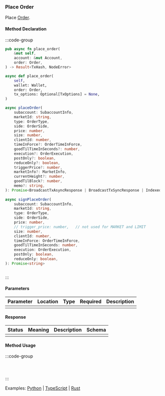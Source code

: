### Place Order

Place [Order].

[Order]: https://docs.rs/dydx-proto/0.2.0/x86_64-unknown-linux-gnu/dydx_proto/dydxprotocol/clob/struct.Order.html

#### Method Declaration

:::code-group

```rust [Rust]
pub async fn place_order(
    &mut self,
    account: &mut Account,
    order: Order,
) -> Result<TxHash, NodeError>
```

```python [Python]
async def place_order(
    self,
    wallet: Wallet,
    order: Order,
    tx_options: Optional[TxOptions] = None,
)
```

```typescript [TypeScript]
async placeOrder(
    subaccount: SubaccountInfo,
    marketId: string,
    type: OrderType,
    side: OrderSide,
    price: number,
    size: number,
    clientId: number,
    timeInForce?: OrderTimeInForce,
    goodTilTimeInSeconds?: number,
    execution?: OrderExecution,
    postOnly?: boolean,
    reduceOnly?: boolean,
    triggerPrice?: number,
    marketInfo?: MarketInfo,
    currentHeight?: number,
    goodTilBlock?: number,
    memo?: string,
): Promise<BroadcastTxAsyncResponse | BroadcastTxSyncResponse | IndexedTx>
 
async signPlaceOrder(
    subaccount: SubaccountInfo,
    marketId: string,
    type: OrderType,
    side: OrderSide,
    price: number,
    // trigger_price: number,   // not used for MARKET and LIMIT
    size: number,
    clientId: number,
    timeInForce: OrderTimeInForce,
    goodTilTimeInSeconds: number,
    execution: OrderExecution,
    postOnly: boolean,
    reduceOnly: boolean,
): Promise<string>
```

```url [API]
```

:::

#### Parameters

| Parameter | Location | Type  | Required | Description |
| --------- | -------- | ----- | -------- | ----------- |
|           |          |       |          |             |

#### Response

| Status | Meaning | Description | Schema |
| ------ | ------- | ----------- | ------ |
|        |         |             |        |

#### Method Usage

:::code-group

```rust [Rust]
```

```python [Python]

```

```typescript [TypeScript]

```

:::

Examples: [Python] | [TypeScript] | [Rust]

[Python]: https://github.com/dydxprotocol/v4-clients/blob/3e8c7e1b960291b7ef273962d374d9934a5c4d33/v4-client-py-v2/examples/short_term_order_cancel_example.py#L36
[TypeScript]: https://github.com/dydxprotocol/v4-clients/blob/main/v4-client-js/examples/short_term_order_composite_example.ts
[Rust]: https://github.com/dydxprotocol/v4-clients/blob/main/v4-client-rs/client/examples/place_order_short_term.rs
